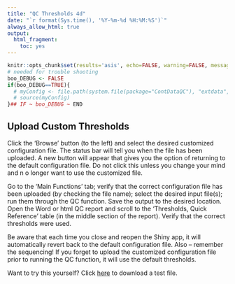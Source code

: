 ```yaml
---
title: "QC Thresholds 4d"
date: "`r format(Sys.time(), '%Y-%m-%d %H:%M:%S')`"
always_allow_html: true
output:
  html_fragment:
    toc: yes
---
```


```r
knitr::opts_chunk$set(results='asis', echo=FALSE, warning=FALSE, message = FALSE)
# needed for trouble shooting
boo_DEBUG <- FALSE
if(boo_DEBUG==TRUE){
  # myConfig <- file.path(system.file(package="ContDataQC"), "extdata", "config.ORIG.R")
  # source(myConfig)
}## IF ~ boo_DEBUG ~ END
```

## Upload Custom Thresholds

Click the 'Browse' button (to the left) and select the desired customized 
configuration file. The status bar will tell you when the file has been 
uploaded. A new button will appear that gives you the option of returning to the
default configuration file. Do not click this unless you change your mind and n
o longer want to use the customized file.

Go to the ‘Main Functions’ tab; verify that the correct configuration file has been uploaded (by checking the file name); select the desired input file(s); run them through the QC function. Save the output to the desired location. Open the Word or html QC report and scroll to the ‘Thresholds, Quick Reference’ table (in the middle section of the report). Verify that the correct thresholds were used.

Be aware that each time you close and reopen the Shiny app, it will 
automatically revert back to the default configuration file. Also – remember the
sequencing! If you forget to upload the customized configuration file prior to 
running the QC function, it will use the default thresholds.

Want to try this yourself? Click [here](Custom_QC_Config_ECO66G20_test1.R) to 
download a test file.
